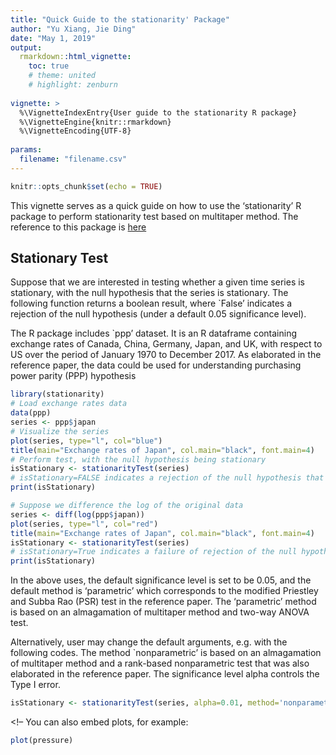 ```yaml
---
title: "Quick Guide to the stationarity' Package"
author: "Yu Xiang, Jie Ding"
date: "May 1, 2019"
output: 
  rmarkdown::html_vignette:
    toc: true
    # theme: united
    # highlight: zenburn
    
vignette: >
  %\VignetteIndexEntry{User guide to the stationarity R package}
  %\VignetteEngine{knitr::rmarkdown}
  %\VignetteEncoding{UTF-8}
  
params:
  filename: "filename.csv"
---
```


```r
knitr::opts_chunk$set(echo = TRUE)
```


 
This vignette serves as a quick guide on how to use the 'stationarity' R package to perform stationarity test based on multitaper method. 
The reference to this package is [here](https://ieeexplore.ieee.org/document/8598905)

 

## Stationary Test

Suppose that we are interested in testing whether a given time series is stationary, with the null hypothesis that the series is stationary. The following function returns a boolean result, where `False' indicates a rejection of the null hypothesis (under a default 0.05 significance level). 

The R package includes `ppp' dataset. It is an R dataframe containing exchange rates of Canada, China, Germany, Japan, and UK, with respect to US over the period of January 1970 to December 2017.
As elaborated in the reference paper, the data could be used for understanding purchasing power parity (PPP) hypothesis

```r
library(stationarity)
# Load exchange rates data 
data(ppp)
series <- ppp$japan
# Visualize the series
plot(series, type="l", col="blue")
title(main="Exchange rates of Japan", col.main="black", font.main=4)
# Perform test, with the null hypothesis being stationary
isStationary <- stationarityTest(series)
# isStationary=FALSE indicates a rejection of the null hypothesis that the series is stationary  
print(isStationary)
```

```r
# Suppose we difference the log of the original data
series <- diff(log(ppp$japan))
plot(series, type="l", col="red")
title(main="Exchange rates of Japan", col.main="black", font.main=4)
isStationary <- stationarityTest(series)
# isStationary=True indicates a failure of rejection of the null hypothesis that the series is stationary 
print(isStationary)
```

In the above uses, the default significance level is set to be 0.05, and the default method is 'parametric' which corresponds to the modified Priestley and Subba Rao (PSR) test in the reference paper. The 'parametric' method is based on an almagamation of multitaper method and two-way ANOVA test. 

Alternatively, user may change the default arguments, e.g. with the following codes.
The method `nonparametric' is based on an almagamation of multitaper method and a rank-based nonparametric test that was also elaborated in the reference paper. The significance level alpha controls the Type I error.
```r
isStationary <- stationarityTest(series, alpha=0.01, method='nonparametric')
```




<!--
You can also embed plots, for example:

```r
plot(pressure)
```

